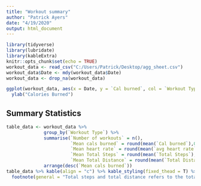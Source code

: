 ```yaml
---
title: "Workout summary"
author: "Patrick Ayers"
date: "4/19/2020"
output: html_document
---
```


```r
library(tidyverse)
library(lubridate)
library(kableExtra)
knitr::opts_chunk$set(echo = TRUE)
workout_data <- read_csv("C:/Users/Patrick/Desktop/agg_sheet.csv")
workout_data$Date <- mdy(workout_data$Date)
workout_data <- drop_na(workout_data)

```

```r
ggplot(workout_data, aes(x = Date, y = `Cal burned`, col = `Workout Type`)) + geom_point() + ggtitle("Calories Burned Over Time", subtitle = "From March 28 to April 18 2020" ) +
  ylab("Calories Burned")
```


## Summary Statistics
```r
table_data <- workout_data %>% 
              group_by(`Workout Type`) %>%
              summarise(`Number of workouts` = n(),
                        `Mean cals burned` = round(mean(`Cal burned`),0),
                        `Mean heart rate` = round(mean(`avg heart rate`),0),
                        `Mean Total Steps` = round(mean(`Total Steps`),0),
                        `Mean Total Distance` = round(mean(`Total Distance`),2)) %>%
              arrange(desc(`Mean cals burned`))
table_data %>% kable(align = "c") %>% kable_styling(fixed_thead = T) %>%
  footnote(general = "Total steps and total distance refers to the total steps and total distance for a given day.")
```

